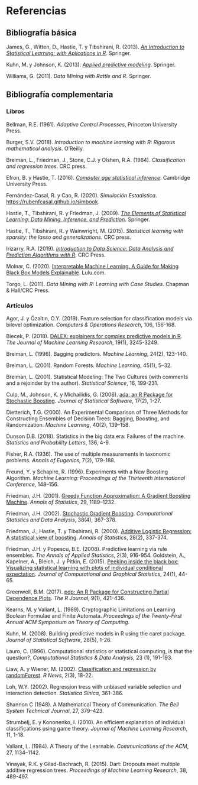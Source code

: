 # Referencias {-}

<!-- 
`r if (knitr:::is_html_output()) '# Referencias {-}'`
-->

## Bibliografía básica {-}

James, G., Witten, D., Hastie, T. y Tibshirani, R. (2013). *[An Introduction to Statistical Learning: with Aplications in R](http://faculty.marshall.usc.edu/gareth-james/ISL)*. Springer.

Kuhn, M. y Johnson, K. (2013). *[Applied predictive modeling](http://appliedpredictivemodeling.com)*. Springer.

Williams, G. (2011). *Data Mining with Rattle and R*. Springer.


## Bibliografía complementaria {-}

### Libros {-}

Bellman, R.E. (1961). *Adaptive Control Processes*, Princeton University Press.

Burger, S.V. (2018). *Introduction to machine learning with R: Rigorous mathematical analysis*. O'Reilly.

Breiman, L., Friedman, J., Stone, C.J. y Olshen, R.A. (1984). *Classification and regression trees*. CRC press.

Efron, B. y Hastie, T. (2016). *[Computer age statistical inference](http://web.stanford.edu/~hastie/CASI/)*. Cambridge University Press.

Fernández-Casal, R. y Cao, R. (2020). *Simulación Estadística*. <https://rubenfcasal.github.io/simbook>.

Hastie, T., Tibshirani, R. y Friedman, J. (2009).
    *[The Elements of Statistical Learning: Data Mining, Inference, and Prediction](https://web.stanford.edu/~hastie/ElemStatLearn)*. Springer.   
    
Hastie, T., Tibshirani, R. y Wainwright, M. (2015). *Statistical learning with sparsity: the lasso and generalizations*. CRC press.    

Irizarry, R.A. (2019). *[Introduction to Data Science: Data Analysis and Prediction Algorithms with R](https://rafalab.github.io/dsbook)*. CRC Press.

Molnar, C. (2020). [Interpretable Machine Learning. A Guide for Making Black Box Models Explainable](https://christophm.github.io/interpretable-ml-book). Lulu.com.

Torgo, L. (2011). *Data Mining with R: Learning with Case Studies*. Chapman & Hall/CRC Press.    


### Artículos {-}

Agor, J. y Özaltın, O.Y. (2019). Feature selection for classification models via bilevel optimization. *Computers & Operations Research*, 106, 156-168.

Biecek, P. (2018). [DALEX: explainers for complex predictive models in R](http://www.jmlr.org/papers/volume19/18-416/18-416.pdf). *The Journal of Machine Learning Research*, 19(1), 3245-3249.

Breiman, L. (1996). Bagging predictors. *Machine Learning*, 24(2), 123-140. 

Breiman, L. (2001). Random Forests. *Machine Learning*, 45(1), 5–32.

Breiman, L. (2001). Statistical Modeling: The Two Cultures (with comments and a rejoinder by the author). *Statistical Science*, 16, 199-231.

Culp, M., Johnson, K. y Michailidis, G. (2006). [ada: an R Package for Stochastic Boosting](https://www.jstatsoft.org/article/view/v017i02). *Journal of Statistical Software*, 17(2), 1-27.

Dietterich, T.G. (2000). An Experimental Comparison of Three Methods for Constructing Ensembles of Decision Trees: Bagging, Boosting, and Randomization. *Machine Learning*, 40(2), 139–158.

Dunson D.B. (2018). Statistics in the big data era: Failures of the machine. *Statistics and Probability Letters*, 136, 4-9.

Fisher, R.A. (1936). The use of multiple measurements in taxonomic problems. *Annals of Eugenics*, 7(2), 179-188.

Freund, Y. y Schapire, R. (1996). Experiments with a New Boosting Algorithm. *Machine Learning: Proceedings of the Thirteenth International Conference*, 148–156.

Friedman, J.H. (2001). [Greedy Function Approximation: A Gradient Boosting Machine](https://projecteuclid.org/euclid.aos/1013203451). *Annals of Statistics*, 29, 1189–1232.

Friedman, J.H. (2002). [Stochastic Gradient Boosting](https://www.sciencedirect.com/science/article/pii/S0167947301000652). *Computational Statistics and Data Analysis*, 38(4), 367-378. 

Friedman, J., Hastie, T. y Tibshirani, R. (2000). [Additive Logistic Regression: A statistical view of boosting](https://projecteuclid.org/euclid.aos/1016218223). *Annals of Statistics*, 28(2), 337-374. 

Friedman, J.H. y Popescu, B.E. (2008). Predictive learning via rule ensembles. *The Annals of Applied Statistics*, 2(3), 916-954. 
Goldstein, A., Kapelner, A., Bleich, J. y Pitkin, E. (2015). [Peeking inside the black box: Visualizing statistical learning with plots of individual conditional expectation](https://doi.org/10.1080/10618600.2014.907095). *Journal of Computational and Graphical Statistics*, 24(1), 44-65.

Greenwell, B.M. (2017). [pdp: An R Package for Constructing Partial Dependence Plots](https://journal.r-project.org/archive/2017/RJ-2017-016/index.html). *The R Journal*, 9(1), 421-436.

Kearns, M. y Valiant, L. (1989). Cryptographic Limitations on Learning Boolean Formulae and Finite Automata. *Proceedings of the Twenty-First Annual ACM Symposium on Theory of Computing*.

Kuhn, M. (2008). Building predictive models in R using the caret package. *Journal of Statistical Software*, 28(5), 1-26.

Lauro, C. (1996). Computational statistics or statistical computing, is that the question?, *Computational Statistics & Data Analysis*, 23 (1), 191-193.

Liaw, A. y Wiener, M. (2002). [Classification and regression by randomForest](https://www.r-project.org/doc/Rnews/Rnews_2002-3.pdf). *R News*, 2(3), 18-22.

Loh, W.Y. (2002). Regression tress with unbiased variable selection and interaction detection. *Statistica Sinica*, 361-386.

Shannon C (1948). A Mathematical Theory of Communication. *The Bell System Technical Journal*, 27, 379–423.

Strumbelj, E. y Kononenko, I. (2010). An efficient explanation of individual classifications using game theory. *Journal of Machine Learning Research*, 11, 1-18.

Valiant, L. (1984). A Theory of the Learnable. *Communications of the ACM*, 27, 1134–1142.

Vinayak, R.K. y Gilad-Bachrach, R. (2015). Dart: Dropouts meet multiple additive regression trees. *Proceedings of Machine Learning Research*, 38, 489-497.


<!-- 
Pendiente: Citar paquetes 

  citation("caret")
  Max Kuhn (2020). caret: Classification and Regression Training. R package version 6.0-86. https://CRAN.R-project.org/package=caret
  
  Emplear herramientas de bookdown

-->
